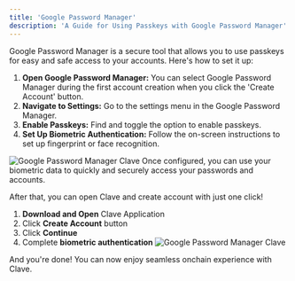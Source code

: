 ```yaml
---
title: 'Google Password Manager'
description: 'A Guide for Using Passkeys with Google Password Manager'
---
```




Google Password Manager is a secure tool that allows you to use passkeys for easy and safe access to your accounts. Here's how to set it up:

1. **Open Google Password Manager:** You can select Google Password Manager during the first account creation when you click the 'Create Account' button.
2. **Navigate to Settings:** Go to the settings menu in the Google Password Manager.
3. **Enable Passkeys:** Find and toggle the option to enable passkeys.
4. **Set Up Biometric Authentication:** Follow the on-screen instructions to set up fingerprint or face recognition.

![Google Password Manager Clave](./images/googlepassword1.png)
Once configured, you can use your biometric data to quickly and securely access your passwords and accounts.

After that, you can open Clave and create account with just one click! 

1. **Download and Open** Clave Application 
2. Click **Create Account** button
3. Click **Continue**
4. Complete **biometric authentication**
![Google Password Manager Clave](./images/googlepassword2.png)

And you're done! You can now enjoy seamless onchain experience with Clave.